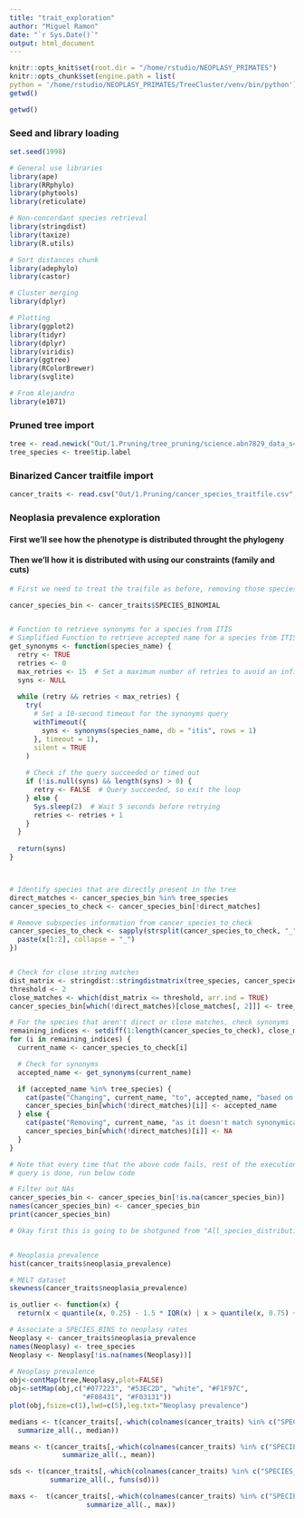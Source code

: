 ```yaml
---
title: "trait_exploration"
author: "Miguel Ramon"
date: "`r Sys.Date()`"
output: html_document
---
```


```r

knitr::opts_knit$set(root.dir = "/home/rstudio/NEOPLASY_PRIMATES")
knitr::opts_chunk$set(engine.path = list(
python = '/home/rstudio/NEOPLASY_PRIMATES/TreeCluster/venv/bin/python'))
getwd()

```

```r

getwd()

```

### Seed and library loading

```r

set.seed(1998)

# General use libraries
library(ape)
library(RRphylo)
library(phytools)
library(reticulate)

# Non-concordant species retrieval 
library(stringdist)
library(taxize)
library(R.utils)

# Sort distances chunk
library(adephylo)
library(castor)

# Cluster merging
library(dplyr)

# Plotting
library(ggplot2)
library(tidyr)
library(dplyr)
library(viridis)
library(ggtree)
library(RColorBrewer)
library(svglite)

# From Alejandro
library(e1071)

```

### Pruned tree import

```r

tree <- read.newick("Out/1.Pruning/tree_pruning/science.abn7829_data_s4.nex.tree.pruned")
tree_species <- tree$tip.label

```

### Binarized Cancer traitfile import

```r

cancer_traits <- read.csv("Out/1.Pruning/cancer_species_traitfile.csv", sep = ",")

```

### Neoplasia prevalence exploration

#### First we'll see how the phenotype is distributed throught the phylogeny
#### Then we'll how it is distributed with using our constraints (family and cuts)

```r

# First we need to treat the traifile as before, removing those species not present in the phylogeny

cancer_species_bin <- cancer_traits$SPECIES_BINOMIAL 


# Function to retrieve synonyms for a species from ITIS
# Simplified Function to retrieve accepted name for a species from ITIS
get_synonyms <- function(species_name) {
  retry <- TRUE
  retries <- 0
  max_retries <- 15  # Set a maximum number of retries to avoid an infinite loop
  syns <- NULL
  
  while (retry && retries < max_retries) {
    try(
      # Set a 10-second timeout for the synonyms query
      withTimeout({
        syns <- synonyms(species_name, db = "itis", rows = 1)
      }, timeout = 1),
      silent = TRUE
    )
    
    # Check if the query succeeded or timed out
    if (!is.null(syns) && length(syns) > 0) {
      retry <- FALSE  # Query succeeded, so exit the loop
    } else {
      Sys.sleep(2)  # Wait 5 seconds before retrying
      retries <- retries + 1
    }
  }
  
  return(syns)
}



# Identify species that are directly present in the tree
direct_matches <- cancer_species_bin %in% tree_species
cancer_species_to_check <- cancer_species_bin[!direct_matches]

# Remove subspecies information from cancer_species_to_check
cancer_species_to_check <- sapply(strsplit(cancer_species_to_check, "_"), function(x) {
  paste(x[1:2], collapse = "_")
})


# Check for close string matches
dist_matrix <- stringdist::stringdistmatrix(tree_species, cancer_species_to_check, method = "lv")
threshold <- 2
close_matches <- which(dist_matrix <= threshold, arr.ind = TRUE)
cancer_species_bin[which(!direct_matches)[close_matches[, 2]]] <- tree_species[close_matches[, 1]]

# For the species that aren't direct or close matches, check synonyms
remaining_indices <- setdiff(1:length(cancer_species_to_check), close_matches[, 2])
for (i in remaining_indices) {
  current_name <- cancer_species_to_check[i]

  # Check for synonyms
  accepted_name <- get_synonyms(current_name)

  if (accepted_name %in% tree_species) {
    cat(paste("Changing", current_name, "to", accepted_name, "based on accepted name match.\n"))
    cancer_species_bin[which(!direct_matches)[i]] <- accepted_name
  } else {
    cat(paste("Removing", current_name, "as it doesn't match synonymically.\n"))
    cancer_species_bin[which(!direct_matches)[i]] <- NA
  }
}

# Note that every time that the above code fails, rest of the execution shuts so as soon as
# query is done, run below code

# Filter out NAs
cancer_species_bin <- cancer_species_bin[!is.na(cancer_species_bin)]
names(cancer_species_bin) <- cancer_species_bin
print(cancer_species_bin)


```

```r

# Okay first this is going to be shotguned from "All_species_distribution"


# Neoplasia prevalence
hist(cancer_traits$neoplasia_prevalence)

# MELT dataset
skewness(cancer_traits$neoplasia_prevalence)

is_outlier <- function(x) {
  return(x < quantile(x, 0.25) - 1.5 * IQR(x) | x > quantile(x, 0.75) + 1.5 * IQR(x))}

# Associate a SPECIES_BINS to neoplasy rates
Neoplasy <- cancer_traits$neoplasia_prevalence
names(Neoplasy) <- tree_species
Neoplasy <- Neoplasy[!is.na(names(Neoplasy))]
  
# Neoplasy prevalence
obj<-contMap(tree,Neoplasy,plot=FALSE)
obj<-setMap(obj,c("#077223", "#53EC2D", "white", "#F1F97C", 
                  "#F08431", "#F03131"))
plot(obj,fsize=c(1),lwd=c(5),leg.txt="Neoplasy prevalence")

```

```r

medians <- t(cancer_traits[,-which(colnames(cancer_traits) %in% c("SPECIES_BINARIZED", "FAMILY"))] %>% 
  summarize_all(., median))

means <- t(cancer_traits[,-which(colnames(cancer_traits) %in% c("SPECIES_BINARIZED", "FAMILY"))] %>% 
             summarize_all(., mean))

sds <- t(cancer_traits[,-which(colnames(cancer_traits) %in% c("SPECIES_BINARIZED", "FAMILY"))] %>% 
          summarize_all(., funs(sd)))

maxs <-  t(cancer_traits[,-which(colnames(cancer_traits) %in% c("SPECIES_BINARIZED", "FAMILY"))] %>% 
                   summarize_all(., max))

```